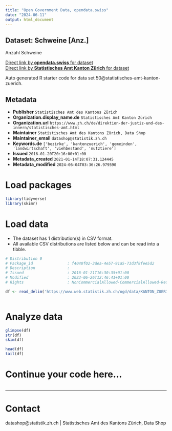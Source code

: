 ```yaml
---
title: "Open Government Data, opendata.swiss"
date: "2024-06-11"
output: html_document
---
```


## Dataset: Schweine [Anz.]

Anzahl Schweine 

[Direct link by **opendata.swiss** for dataset](https://opendata.swiss/de/dataset/schweine-anz)<br>
[Direct link by **Statistisches Amt Kanton Zürich** for dataset](https://www.zh.ch/de/politik-staat/gemeinden/gemeindeportraet.html)

Auto generated R starter code for data set 50@statistisches-amt-kanton-zuerich.

## Metadata

- **Publisher** `Statistisches Amt des Kantons Zürich`
- **Organization.display_name.de** `Statistisches Amt Kanton Zürich`
- **Organization.url** `https://www.zh.ch/de/direktion-der-justiz-und-des-innern/statistisches-amt.html`
- **Maintainer** `Statistisches Amt des Kantons Zürich, Data Shop`
- **Maintainer_email** `datashop@statistik.zh.ch`
- **Keywords.de** `['bezirke', 'kantonzuerich', 'gemeinden', 'landwirtschaft', 'viehbestand', 'nutztiere']`
- **Issued** `2016-01-20T20:16:00+01:00`
- **Metadata_created** `2021-01-14T18:07:31.124445`
- **Metadata_modified** `2024-06-04T03:36:26.979590`


# Load packages

```r

library(tidyverse)
library(skimr)

```

# Load data

-   The dataset has 1 distribution(s) in CSV format.
-   All available CSV distributions are listed below and can be read into a tibble.

```r

# Distribution 0
# Package_id               : f4040f02-3dea-4e57-91a5-73d3f8fee5d2
# Description              : 
# Issued                   : 2016-01-21T16:30:35+01:00
# Modified                 : 2023-06-26T12:46:41+01:00
# Rights                   : NonCommercialAllowed-CommercialAllowed-ReferenceRequired

df <- read_delim('https://www.web.statistik.zh.ch/ogd/data/KANTON_ZUERICH_270.csv')



```

# Analyze data

```r

glimpse(df)
str(df)
skim(df)

head(df)
tail(df)

```

# Continue your code here...

```r

```

------------------------------------------------------------------------

# Contact

datashop@statistik.zh.ch | Statistisches Amt des Kantons Zürich, Data Shop
